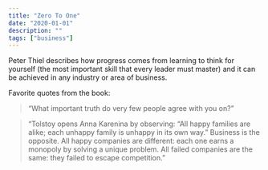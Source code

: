 ```yaml
---
title: "Zero To One"
date: "2020-01-01"
description: ""
tags: ["business"]
---
```


Peter Thiel describes how progress comes from learning to think for yourself (the most important skill that every leader must master) and it can be achieved in any industry or area of business.

Favorite quotes from the book:

> “What important truth do very few people agree with you on?”

> “Tolstoy opens Anna Karenina by observing: “All happy families are alike; each unhappy family is unhappy in its own way.” Business is the opposite. All happy companies are different: each one earns a monopoly by solving a unique problem. All failed companies are the same: they failed to escape competition.”
